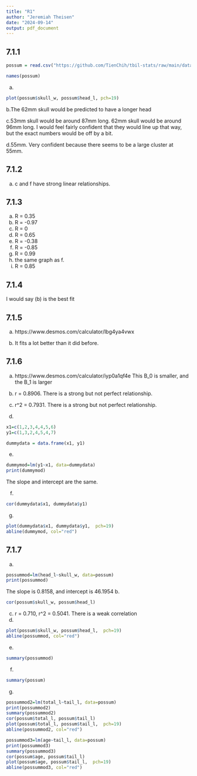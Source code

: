 ```yaml
---
title: "R1"
author: "Jeremiah Theisen"
date: "2024-09-14"
output: pdf_document
---
```


## 7.1.1
```r
possum = read.csv("https://github.com/TienChih/tbil-stats/raw/main/data/possum.csv")

names(possum)
``` 

a.
```r
plot(possum$skull_w, possum$head_l, pch=19)
```
b.The 62mm skull would be predicted to have a longer head 

c.53mm skull would be around 87mm long. 62mm skull would be around 96mm long. I would feel fairly confident that they would line up that way, but the exact numbers would be off by a bit.  

d.55mm. Very confident because there seems to be a large cluster at 55mm. 

## 7.1.2 
a. c and f have strong linear relationships. 

## 7.1.3
a. R = 0.35
b. R = -0.97
c. R = 0 
d. R = 0.65
e. R = -0.38
f. R = -0.85
g. R = 0.99
h. the same graph as f. 
i. R = 0.85

## 7.1.4
I would say (b) is the best fit 

## 7.1.5 
a. 
https://www.desmos.com/calculator/lbg4ya4vwx

b. It fits a lot better than it did before. 

## 7.1.6 
a. 
https://www.desmos.com/calculator/iyp0a1qf4e 
This B_0 is smaller, and the B_1 is larger

b. r = 0.8906. There is a strong but not perfect relationship. 

c. r^2 = 0.7931. There is a strong but not perfect relationship. 

d. 
```r
x1=c(1,2,3,4,4,5,6)
y1=c(1,3,2,4,5,4,7)

dummydata = data.frame(x1, y1)
```
e. 
```r
dummymod=lm(y1~x1, data=dummydata) 
print(dummymod)
``` 
The slope and intercept are the same. 

f.
```r
cor(dummydata$x1, dummydata$y1)
``` 
g. 
```r
plot(dummydata$x1, dummydata$y1,  pch=19)
abline(dummymod, col="red")
```

## 7.1.7
a. 
```r
possummod=lm(head_l~skull_w, data=possum)
print(possummod)
``` 
The slope is 0.8158, and intercept is 46.1954
b. 
```r
cor(possum$skull_w, possum$head_l)
``` 

c. r = 0.710, r^2 = 0.5041. There is a weak correlation
d.
```r
plot(possum$skull_w, possum$head_l,  pch=19)
abline(possummod, col="red")
```
e. 
```r
summary(possummod)
```
f. 
```r
summary(possum)
```
g.
```r
possummod2=lm(total_l~tail_l, data=possum)
print(possummod2) 
summary(possummod2)
cor(possum$total_l, possum$tail_l)
plot(possum$total_l, possum$tail_l,  pch=19)
abline(possummod2, col="red")
```
```r
possummod3=lm(age~tail_l, data=possum)
print(possummod3) 
summary(possummod3)
cor(possum$age, possum$tail_l)
plot(possum$age, possum$tail_l,  pch=19)
abline(possummod3, col="red")
```


